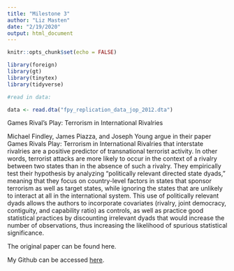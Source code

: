 ```yaml
---
title: "Milestone 3"
author: "Liz Masten"
date: "2/19/2020"
output: html_document
---
```


```r
knitr::opts_chunk$set(echo = FALSE)

library(foreign)
library(gt)
library(tinytex)
library(tidyverse)

```

```r

#read in data: 

data <- read.dta("fpy_replication_data_jop_2012.dta")


```

Games Rival's Play: Terrorism in International Rivalries

Michael Findley, James Piazza, and Joseph Young argue in their paper Games Rivals Play: Terrorism in International Rivalries that interstate rivalries are a positive predictor of transnational terrorist activity. In other words, terrorist attacks are more likely to occur in the context of a rivalry between two states than in the absence of such a rivalry. They empirically test their hypothesis by analyzing “politically relevant directed state dyads,” meaning that they focus on country-level factors in states that sponsor terrorism as well as target states, while ignoring the states that are unlikely to interact at all in the international system. This use of politically relevant dyads allows the authors to incorporate covariates (rivalry, joint democracy, contiguity, and capability ratio) as controls, as well as practice good statistical practices by discounting irrelevant dyads that would increase the number of observations, thus increasing the likelihood of spurious statistical significance. 

The original paper can be found <a hfef = http://www.michael-findley.com/uploads/2/0/4/5/20455799/jop_2011_rivalry-terror.pdf >here</a>.

My Github can be accessed <a href = https://github.com/LizMas/replication >here</a>.
 



